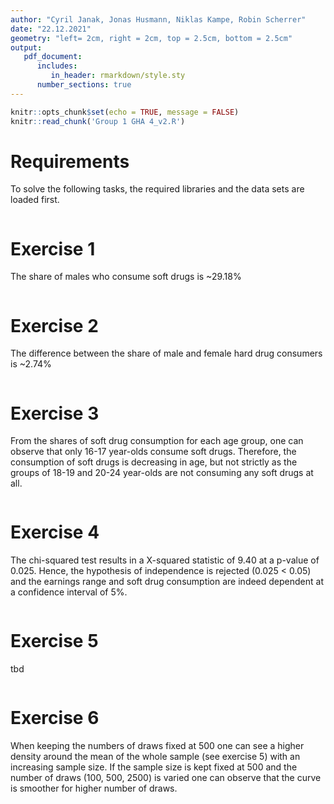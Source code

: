 ```yaml
---
author: "Cyril Janak, Jonas Husmann, Niklas Kampe, Robin Scherrer"
date: "22.12.2021"
geometry: "left= 2cm, right = 2cm, top = 2.5cm, bottom = 2.5cm"
output: 
   pdf_document:
      includes:
         in_header: rmarkdown/style.sty
      number_sections: true
---
```


```r
knitr::opts_chunk$set(echo = TRUE, message = FALSE)
knitr::read_chunk('Group 1 GHA 4_v2.R')
```

\thispagestyle{empty}
\input{rmarkdown/titlepage.tex}

\pagebreak

\thispagestyle{empty}
\tableofcontents

\pagebreak
\setcounter{page}{1}

# Requirements {-}
To solve the following tasks, the required libraries and the data sets are loaded 
first.
```r
```

# Exercise 1 {-}
The share of males who consume soft drugs is ~29.18%
```r
```

# Exercise 2 {-}
The difference between the share of male and female hard drug consumers is ~2.74%
```r
```

\pagebreak

# Exercise 3 {-}
From the shares of soft drug consumption for each age group, one can observe that only 16-17 year-olds consume soft drugs. Therefore, the consumption of soft drugs is decreasing in age, but not strictly as the groups of 18-19 and 20-24 year-olds are not consuming any soft drugs at all.
```r
```

# Exercise 4 {-}
The chi-squared test results in a X-squared statistic of 9.40 at a p-value of 0.025. Hence, the hypothesis of independence is rejected (0.025 < 0.05) and the earnings range and soft drug consumption are indeed dependent at a confidence interval of 5%.
```r
```

# Exercise 5 {-}
tbd
```r
```


# Exercise 6 {-}
When keeping the numbers of draws fixed at 500 one can see a higher density around the mean of the whole sample (see exercise 5) with an increasing sample size. If the sample size is kept fixed at 500 and the number of draws (100, 500, 2500) is varied one can observe that the curve is smoother for higher number of draws. 
```r
```





